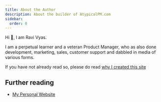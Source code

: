 ```yaml
---
title: About the Author
description: About the builder of AtypicalPM.com
sidebar:
  order: 0
---
```


Hi 👋, I am Ravi Vyas. 

I am a perpetual learner and a veteran Product Manager, who as also done development, marketing, sales, customer support and dabbled in media of various forms.

If you have not already read so, please do read [why I created this site](/meta/why) 

## Further reading

- [My Personal Website](https://ravivyas.com)